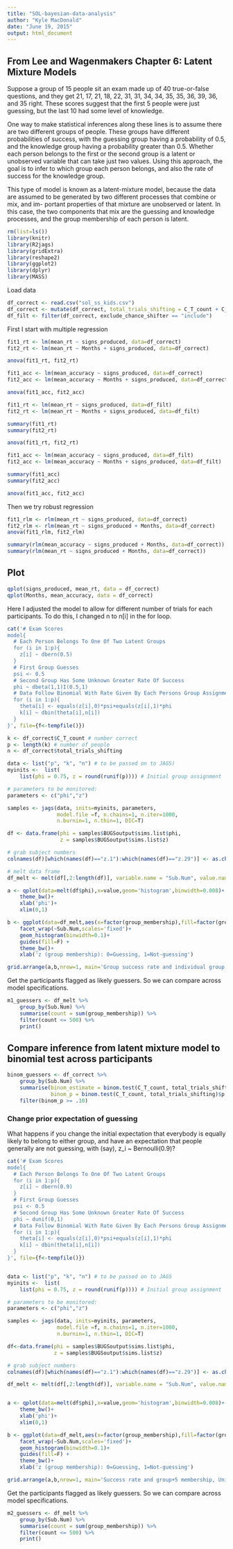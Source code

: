 ```yaml
---
title: "SOL-bayesian-data-analysis"
author: "Kyle MacDonald"
date: "June 19, 2015"
output: html_document
---
```


## From Lee and Wagenmakers Chapter 6: Latent Mixture Models

Suppose a group of 15 people sit an exam made up of 40 true-or-false questions, and they get 21, 17, 21, 18, 22, 31, 31, 34, 34, 35, 35, 36, 39, 36, and 35 right. These scores suggest that the first 5 people were just guessing, but the last 10 had some level of knowledge.

One way to make statistical inferences along these lines is to assume there are two different groups of people. These groups have different probabilities of success, with the guessing group having a probability of 0.5, and the knowledge group having a probability greater than 0.5. Whether each person belongs to the first or the second group is a latent or unobserved variable that can take just two values. Using this approach, the goal is to infer to which group each person belongs, and also the rate of success for the knowledge group.

This type of model is known as a latent-mixture model, because the data are assumed to be generated by two different processes that combine or mix, and im- portant properties of that mixture are unobserved or latent. In this case, the two components that mix are the guessing and knowledge processes, and the group membership of each person is latent.

```r
rm(list=ls())
library(knitr)
library(R2jags)
library(gridExtra)
library(reshape2)
library(ggplot2)
library(dplyr)
library(MASS)
```

Load data

```r
df_correct <- read.csv("sol_ss_kids.csv")
df_correct <- mutate(df_correct, total_trials_shifting = C_T_count + C_D_count)
df_filt <- filter(df_correct, exclude_chance_shifter == "include")
```

First I start with multiple regression

```r
fit1_rt <- lm(mean_rt ~ signs_produced, data=df_correct)
fit2_rt <- lm(mean_rt ~ Months + signs_produced, data=df_correct)

anova(fit1_rt, fit2_rt)

fit1_acc <- lm(mean_accuracy ~ signs_produced, data=df_correct)
fit2_acc <- lm(mean_accuracy ~ Months + signs_produced, data=df_correct)

anova(fit1_acc, fit2_acc)
```

```r
fit1_rt <- lm(mean_rt ~ signs_produced, data=df_filt)
fit2_rt <- lm(mean_rt ~ Months + signs_produced, data=df_filt)

summary(fit1_rt)
summary(fit2_rt)

anova(fit1_rt, fit2_rt)

fit1_acc <- lm(mean_accuracy ~ signs_produced, data=df_filt)
fit2_acc <- lm(mean_accuracy ~ Months + signs_produced, data=df_filt)

summary(fit1_acc)
summary(fit2_acc)

anova(fit1_acc, fit2_acc)
```

Then we try robust regression 

```r
fit1_rlm <- rlm(mean_rt ~ signs_produced, data=df_correct)
fit2_rlm <- rlm(mean_rt ~ signs_produced + Months, data=df_correct)
anova(fit1_rlm, fit2_rlm)

summary(rlm(mean_accuracy ~ signs_produced + Months, data=df_correct))
summary(rlm(mean_rt ~ signs_produced + Months, data=df_correct))
```

## Plot

```r
qplot(signs_produced, mean_rt, data = df_correct)
qplot(Months, mean_accuracy, data = df_correct)
```

Here I adjusted the model to allow for different number of trials for each participants.
To do this, I changed n to n[i] in the for loop.

```r
cat('# Exam Scores
model{
  # Each Person Belongs To One Of Two Latent Groups
  for (i in 1:p){
    z[i] ~ dbern(0.5)
  }
  # First Group Guesses
  psi <- 0.5
  # Second Group Has Some Unknown Greater Rate Of Success
  phi ~ dbeta(1,1)I(0.5,1)
  # Data Follow Binomial With Rate Given By Each Persons Group Assignment
  for (i in 1:p){
    theta[i] <- equals(z[i],0)*psi+equals(z[i],1)*phi
    k[i] ~ dbin(theta[i],n[i])
  }
}', file={f<-tempfile()})

k <- df_correct$C_T_count # number correct
p <- length(k) # number of people
n <- df_correct$total_trials_shifting

data <- list("p", "k", "n") # to be passed on to JAGS)
myinits <-  list(
    list(phi = 0.75, z = round(runif(p)))) # Initial group assignment

# parameters to be monitored:	
parameters <- c("phi","z")

samples <- jags(data, inits=myinits, parameters,
                model.file =f, n.chains=1, n.iter=1000, 
                n.burnin=1, n.thin=1, DIC=T)

df <- data.frame(phi = samples$BUGSoutput$sims.list$phi,
                 z = samples$BUGSoutput$sims.list$z)

# grab subject numbers
colnames(df)[which(names(df)=="z.1"):which(names(df)=="z.29")] <- as.character(df_correct$Sub.Num)

# melt data frame
df_melt <- melt(df[,2:length(df)], variable.name = "Sub.Num", value.name = "group_membership")

a <- qplot(data=melt(df$phi),x=value,geom='histogram',binwidth=0.008)+
    theme_bw()+
    xlab('phi')+
    xlim(0,1)

b <- ggplot(data=df_melt,aes(x=factor(group_membership),fill=factor(group_membership)))+
    facet_wrap(~Sub.Num,scales='fixed')+
    geom_histogram(binwidth=0.1)+
    guides(fill=F) +
    theme_bw()+
    xlab('z (group membership): 0=Guessing, 1=Not-guessing')

grid.arrange(a,b,nrow=1, main='Group success rate and individual group membership')
```

Get the participants flagged as likely guessers. So we can compare across model specifications.

```r
m1_guessers <- df_melt %>% 
    group_by(Sub.Num) %>% 
    summarise(count = sum(group_membership)) %>% 
    filter(count <= 500) %>% 
    print()
```

## Compare inference from latent mixture model to binomial test across participants

```r
binom_guessers <- df_correct %>% 
    group_by(Sub.Num) %>% 
    summarise(binom_estimate = binom.test(C_T_count, total_trials_shifting)$estimate,
              binom_p = binom.test(C_T_count, total_trials_shifting)$p.value) %>% 
    filter(binom_p >= .10)
```

### Change prior expectation of guessing

What happens if you change the initial expectation that everybody is equally likely to belong to either group, and have an expectation that people generally are not guessing, with (say), z_i ~ Bernoulli(0.9)?


```r
cat('# Exam Scores
model{
  # Each Person Belongs To One Of Two Latent Groups
  for (i in 1:p){
    z[i] ~ dbern(0.9)
  }
  # First Group Guesses
  psi <- 0.5
  # Second Group Has Some Unknown Greater Rate Of Success
  phi ~ dunif(0,1)
  # Data Follow Binomial With Rate Given By Each Persons Group Assignment
  for (i in 1:p){
    theta[i] <- equals(z[i],0)*psi+equals(z[i],1)*phi
    k[i] ~ dbin(theta[i],n[i])
  }
}', file={f<-tempfile()})


data <- list("p", "k", "n") # to be passed on to JAGS
myinits <-  list(
    list(phi = 0.75, z = round(runif(p)))) # Initial group assignment

# parameters to be monitored:  
parameters <- c("phi","z")

samples <- jags(data, inits=myinits, parameters,
                model.file =f, n.chains=1, n.iter=1000, 
                n.burnin=1, n.thin=1, DIC=T)

df<-data.frame(phi = samples$BUGSoutput$sims.list$phi,
               z = samples$BUGSoutput$sims.list$z)

# grab subject numbers
colnames(df)[which(names(df)=="z.1"):which(names(df)=="z.29")] <- as.character(df_correct$Sub.Num)

df_melt <- melt(df[,2:length(df)], variable.name = "Sub.Num", value.name = "group_membership")


a <- qplot(data=melt(df$phi),x=value,geom='histogram',binwidth=0.008)+
    theme_bw()+
    xlab('phi')+
    xlim(0,1)

b <- ggplot(data=df_melt,aes(x=factor(group_membership),fill=factor(group_membership)))+
    facet_wrap(~Sub.Num,scales='fixed')+
    geom_histogram(binwidth=0.1)+
    guides(fill=F) +
    theme_bw()+
    xlab('z (group membership): 0=Guessing, 1=Not-guessing')

grid.arrange(a,b,nrow=1, main='Success rate and group+5 membership, Uniform(0,1) Prior \n z_i~Bernoulli(0.9)')
```

Get the participants flagged as likely guessers. So we can compare across model specifications.

```r
m2_guessers <- df_melt %>% 
    group_by(Sub.Num) %>% 
    summarise(count = sum(group_membership)) %>% 
    filter(count <= 500) %>% 
    print()
```

